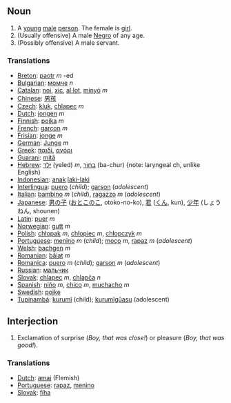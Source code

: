 ==Noun==
#A [[young]] [[male]] [[person]]. The female is [[girl]].
#(Usually offensive) A male [[Negro]] of any age.
#(Possibly offensive) A male servant.

===Translations===
*[[Breton]]: [[paotr]] ''m'' -ed
*[[Bulgarian]]: [[момче]] ''n''
*[[Catalan]]: [[noi]], [[xic]], [[al·lot]], [[minyó]] ''m''
*[[Chinese]]: [[男孩]]
*[[Czech]]: [[kluk]], [[chlapec]] ''m''
*[[Dutch]]: [[jongen]] ''m''
*[[Finnish]]: [[poika]] ''m''
*[[French]]: [[garçon]] ''m''
*[[Frisian]]: [[jonge]] ''m''
*[[German]]: [[Junge]] ''m''
*[[Greek]]: [[παιδί]], [[αγόρι]]
*[[Guarani]]: [[mitã]]
*[[Hebrew]]: [[ילד]] (yeled) ''m'', [[בחור]] (ba-chur) {note: laryngeal ch, unlike English}
*[[Indonesian]]: [[anak]] [[laki-laki]]
*[[Interlingua]]: [[puero]] (''child''); [[garson]] (''adolescent'')
*[[Italian]]: [[bambino]] ''m'' (''child''), [[ragazzo]] ''m'' (''adolescent'')
*[[Japanese]]: [[男の子]] ([[おとこのこ]], otoko-no-ko), [[君]] ([[くん]], kun), [[少年]] (しょうねん, shounen)
*[[Latin]]: [[puer]] ''m''
*[[Norwegian]]: [[gutt]] ''m''
*[[Polish]]: [[chłopak]] ''m'', [[chłopiec]] ''m'', [[chłopczyk]] ''m''
*[[Portuguese]]: [[menino]] ''m'' (''child''); [[moço]] ''m'', [[rapaz]] ''m'' (''adolescent'')
*[[Welsh]]: [[bachgen]] ''m''
*[[Romanian]]: [[băiat]] ''m''
*[[Romanica]]: [[puero]] ''m'' (''child''); [[garson]] ''m'' (''adolescent'')
*[[Russian]]: [[мальчик]]
*[[Slovak]]: [[chlapec]] ''m'', [[chlapča]] ''n''
*[[Spanish]]: [[niño]] ''m'', [[chico]] ''m'', [[muchacho]] ''m''
*[[Swedish]]: [[pojke]]
*[[Tupinambá]]: [[kurumĩ]] (child); [[kurumĩgûasu]] (adolescent)

==Interjection==
#Exclamation of surprise (''Boy, that was close!'') or pleasure (''Boy, that was good!'').

===Translations===
*[[Dutch]]: [[amai]] (Flemish)
*[[Portuguese]]: [[rapaz]], [[menino]]
*[[Slovak]]: [[fíha]]